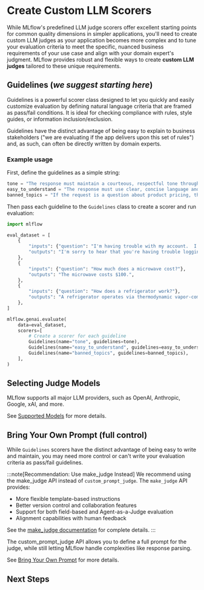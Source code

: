 
# Create Custom LLM Scorers

While MLflow's predefined LLM judge scorers offer excellent starting points for common quality dimensions in simpler applications, you'll need to create custom LLM judges as your application becomes more complex and to tune your evaluation criteria to meet the specific, nuanced business requirements of your use case and align with your domain expert's judgment. MLflow provides robust and flexible ways to create **custom LLM judges** tailored to these unique requirements.

## Guidelines (_we suggest starting here_)

<APILink fn="mlflow.genai.scorers.Guidelines">Guidelines</APILink> is a powerful scorer class designed to let you quickly and easily customize evaluation by defining natural language criteria that are framed as pass/fail conditions. It is ideal for checking compliance with rules, style guides, or information inclusion/exclusion.

Guidelines have the distinct advantage of being easy to explain to business stakeholders ("we are evaluating if the app delivers upon this set of rules") and, as such, can often be directly written by domain experts.

### Example usage

First, define the guidelines as a simple string:

```python
tone = "The response must maintain a courteous, respectful tone throughout.  It must show empathy for customer concerns."
easy_to_understand = "The response must use clear, concise language and structure responses logically. It must avoid jargon or explain technical terms when used."
banned_topics = "If the request is a question about product pricing, the response must politely decline to answer and refer the user to the pricing page."
```

Then pass each guideline to the `Guidelines` class to create a scorer and run evaluation:

```python
import mlflow

eval_dataset = [
    {
        "inputs": {"question": "I'm having trouble with my account.  I can't log in."},
        "outputs": "I'm sorry to hear that you're having trouble logging in. Please provide me with your username and the specific issue you're experiencing, and I'll be happy to help you resolve it.",
    },
    {
        "inputs": {"question": "How much does a microwave cost?"},
        "outputs": "The microwave costs $100.",
    },
    {
        "inputs": {"question": "How does a refrigerator work?"},
        "outputs": "A refrigerator operates via thermodynamic vapor-compression cycles utilizing refrigerant phase transitions. The compressor pressurizes vapor which condenses externally, then expands through evaporator coils to absorb internal heat through endothermic vaporization.",
    },
]

mlflow.genai.evaluate(
    data=eval_dataset,
    scorers=[
        # Create a scorer for each guideline
        Guidelines(name="tone", guidelines=tone),
        Guidelines(name="easy_to_understand", guidelines=easy_to_understand),
        Guidelines(name="banned_topics", guidelines=banned_topics),
    ],
)
```

<ImageBox src="/images/mlflow-3/eval-monitor/scorers/guideline-scorers-results.png" alt="Guidelines scorers result" />

## Selecting Judge Models

MLflow supports all major LLM providers, such as OpenAI, Anthropic, Google, xAI, and more.

See [Supported Models](/genai/eval-monitor/scorers/llm-judge#supported-models) for more details.

## Bring Your Own Prompt (full control)

While `Guidelines` scorers have the distinct advantage of being easy to write and maintain, you may need more control or can't write your evaluation criteria as pass/fail guidelines.

:::note[Recommendation: Use make_judge Instead]
We recommend using the <APILink fn="mlflow.genai.judges.make_judge">make_judge</APILink> API instead of `custom_prompt_judge`. The `make_judge` API provides:

- More flexible template-based instructions
- Better version control and collaboration features
- Support for both field-based and Agent-as-a-Judge evaluation
- Alignment capabilities with human feedback

See the [make_judge documentation](/genai/eval-monitor/scorers/llm-judge/make-judge) for complete details.
:::

The <APILink fn="mlflow.genai.judges.custom_prompt_judge">custom_prompt_judge</APILink> API allows you to define a full prompt for the judge, while still letting MLflow handle complexities like response parsing.

See [Bring Your Own Prompt](/genai/eval-monitor/scorers/llm-judge/prompt) for more details.

## Next Steps

<TilesGrid>
  <TileCard
    icon={Bot}
    title="Evaluate Agents"
    description="Learn how to evaluate AI agents with specialized techniques and scorers"
    href="/genai/eval-monitor/running-evaluation/agents"
  />
  <TileCard
    icon={GitBranch}
    title="Evaluate Traces"
    description="Evaluate production traces to understand and improve your AI application's behavior"
    href="/genai/eval-monitor/running-evaluation/traces"
  />
  <TileCard
    icon={MessageSquare}
    title="Collect User Feedback"
    description="Integrate user feedback to continuously improve your evaluation criteria and model performance"
    href="/genai/assessments/feedback/"
  />
</TilesGrid>
